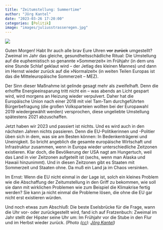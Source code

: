 ```yaml
---
title: "Zeitumstellung: Summertime"
author: "Jörg Kantel"
date: "2023-03-26 17:20:00"
categories: [Politik]
image: "images/juliusstrasseregen.jpg"
---
```


[![](images/juliusstrasseregen-b.jpg)](https://www.flickr.com/photos/schockwellenreiter/52770341521/)

Guten Morgen! Habt Ihr auch alle brav Eure Uhren ~~vor~~ ~~zurück~~ umgestellt? Zweimal im Jahr das gleiche, gesundheitsschädliche Ritual: Die Umstellung auf die euphemistisch so genannte »Sommerzeit« im Frühjahr (in dem uns eine Stunde Schlaf geklaut wird -- der Jetlag des kleinen Mannes) und dann im Hernst wieder zurück auf die »Normalzeit« (in weiten Teilen Europas ist das die Mitteleuropäische Sommerzeit -- MEZ).

Der Sinn dieser Maßnahme ist gelinde gesagt mehr als zweifelhaft. Denn die erhoffte Energieeinsparung tritt nicht ein -- was abends an Licht gespart wird, wird morgens an Heizung wieder verpulvert. Daher hat die Europäische Union nach einer 2018 mit viel Tam-Tam durchgeführten Bürgerbefragung (die großen Volksparteien wollten bei der Europawahl 2019 wiedergewählt werden) versprochen, diese ungeliebte Umstellung spätestens 2021 abzuschaffen.

Jetzt haben wir 2023 und passiert ist nichts. Und es wird auch in den nächsten Jahren nichts passieren. Denn die EU-Politikerinnen und -Politier üben sich in dem, was sie am Besten können: In Bedenkenträgerei und Uneinigkeit. So bricht angeblich die gesamte europäische Wirtschaft und Infrastruktur zusammen, wenn in Europa wieder unterschiedliche Zeitzonen existieren. Klar doch, die Bevölkerung der USA nagt am Hungertuch, weil das Land in vier Zeitzonen aufgeteilt ist (sechs, wenn man Alaska und Hawaii hinzunimmt). Und in diesen Zeitzonen gibt es Staaten mit Sommerzeit und Staaten ohne. Da muß ein Land ja im Chaos versinken.

Im Ernst: Wenn die EU nicht einmal in der Lage ist, solch ein kleines Problem wie die Abschaffung der Zeitumstellung in den Griff zu bekommen, wie soll sie dann mit wirklichen Problemen wie zum Beispiel die Klimakrise fertig werden? Sie kann ja nicht einmal die Probleme lösen, die ohne die EU gar nicht erst existieren würden.

Und noch etwas zum Abschluß: Die beste Eselsbrücke für die Frage, wann die Uhr vor- oder zurückgestellt wird, fand ich auf Fratzenbuch: Zweimal im Jahr stellt der Hipster seine Uhr um: Im Frühjahr vor die Stube in den Flur und im Herbst wieder zurück.  *(Photo ([cc](http://creativecommons.org/licenses/by-nc-nd/2.0/)): [Jörg Kantel](http://cognitiones.kantel-chaos-team.de/cv.html))*